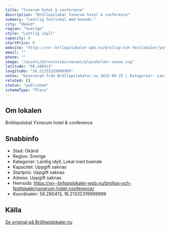 ```yaml
---
title: "Yxnerum hotel & conference"
description: "Bröllopslokal Yxnerum hotel & conference"
summary: "Lantlig festlokal med boende."
city: "Okänd"
region: "Sverige"
style: "Lantlig idyll"
capacity: 0
startPrice: 0
website: "https://xn--brllopslokaler-wpb.nu/brollop-och-festlokaler/yxnerum-hotel-conference/"
email: ""
phone: ""
image: "/assets/directories/venues/placeholder-venue.svg"
latitude: "58.280413"
longitude: "16.21332319999999"
notes: "Genererad från Bröllopslokaler.nu 2025-09-25 | Kategorier: Lantlig idyll, Lokal med boende"
related: []
status: "published"
schemaType: "Place"
---
```


## Om lokalen

Bröllopslokal Yxnerum hotel & conference

## Snabbinfo

- Stad: Okänd
- Region: Sverige
- Kategorier: Lantlig idyll, Lokal med boende
- Kapacitet: Uppgift saknas
- Startpris: Uppgift saknas
- Adress: Uppgift saknas
- Hemsida: https://xn--brllopslokaler-wpb.nu/brollop-och-festlokaler/yxnerum-hotel-conference/
- Koordinater: 58.280413, 16.21332319999999

## Källa

[Se original på Bröllopslokaler.nu](https://xn--brllopslokaler-wpb.nu/brollop-och-festlokaler/yxnerum-hotel-conference/)
